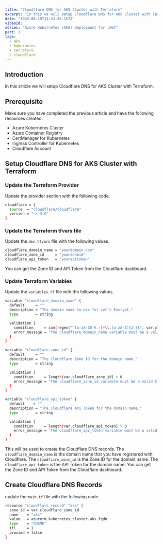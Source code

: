 ```yaml
---
title: "Cloudflare DNS for AKS Cluster with Terraform"
excerpt: "In this we will setup Cloudflare DNS for AKS Cluster with Terraform"
date: "2023-08-19T11:53:48.157Z"
videoId:
series: "Azure Kubernetes (AKS) Deployment for .Net"
part: 3
tags:
  - aks
  - kubernetes
  - terraform
  - cloudflare
---
```


<TOCInline toc={props.toc} asDisclosure />

<Parts data={props.slug}/>

## Introduction

In this article we will setup Cloudflare DNS for AKS Cluster with Terraform.

## Prerequisite

Make sure you have completed the previous article and have the following resources created.

- Azure Kubernetes Cluster
- Azure Container Registry
- CertManager for Kubernetes
- Ingress Controller for Kubernetes
- Cloudflare Account

## Setup Cloudflare DNS for AKS Cluster with Terraform

### Update the Terraform Provider

Update the provider section with the following code.

```bash
cloudflare = {
  source  = "cloudflare/cloudflare"
  version = "~> 3.0"
}
```

### Update the Terraform tfvars file

Update the `dev.tfvars` file with the following values.

```bash
cloudflare_domain_name = "yourdomain.com"
cloudflare_zone_id     = "yourzoneid"
cloudflare_api_token   = "yourapitoken"
```

You can get the Zone ID and API Token from the Cloudflare dashboard.

### Update Terraform Variables

Update the `variables.tf` file with the following values.

```bash
variable "cloudflare_domain_name" {
  default     = ""
  description = "The domain name to use for Let's Encrypt."
  type        = string

  validation {
    condition     = can(regex("^[a-zA-Z0-9.-]+\\.[a-zA-Z]{2,}$", var.cloudflare_domain_name))
    error_message = "The cloudflare_domain_name variable must be a valid domain name."
  }
}

variable "cloudflare_zone_id" {
  default     = ""
  description = "The Cloudflare Zone ID for the domain name."
  type        = string

  validation {
    condition     = length(var.cloudflare_zone_id) > 0
    error_message = "The cloudflare_zone_id variable must be a valid Cloudflare Zone ID."
  }
}

variable "cloudflare_api_token" {
  default    = ""
  description = "The Cloudflare API Token for the domain name."
  type        = string

  validation {
    condition     = length(var.cloudflare_api_token) > 0
    error_message = "The cloudflare_api_token variable must be a valid Cloudflare API Token."
  }
}
```

This will be used to create the Cloudflare DNS records. The `cloudflare_domain_name` is the domain name that you have registered with Cloudflare. The `cloudflare_zone_id` is the Zone ID for the domain name. The `cloudflare_api_token` is the API Token for the domain name. You can get the Zone ID and API Token from the Cloudflare dashboard.

## Create Cloudflare DNS Records

update the `main.tf` file with the following code.

```bash
resource "cloudflare_record" "aks" {
  zone_id = var.cloudflare_zone_id
  name    = "aks"
  value   = azurerm_kubernetes_cluster.aks.fqdn
  type    = "CNAME"
  ttl     = 1
  proxied = false
}
```